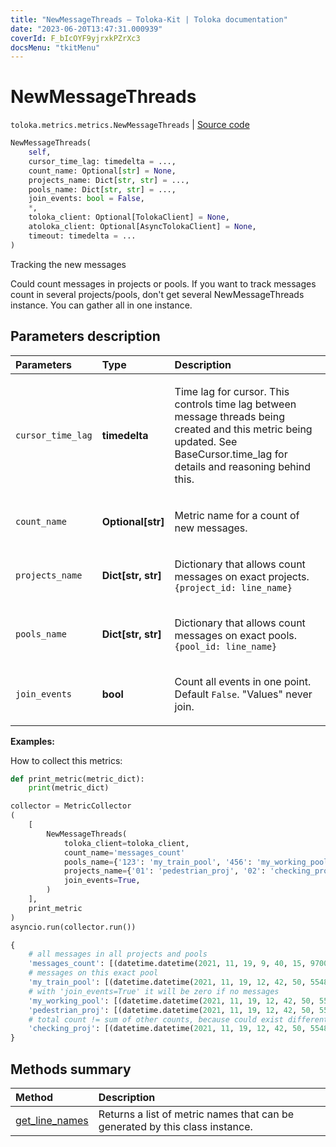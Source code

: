 ```yaml
---
title: "NewMessageThreads — Toloka-Kit | Toloka documentation"
date: "2023-06-20T13:47:31.000939"
coverId: F_bIcOYF9yjrxkPZrXc3
docsMenu: "tkitMenu"
---
```


# NewMessageThreads

`toloka.metrics.metrics.NewMessageThreads` | [Source code](https://github.com/Toloka/toloka-kit/blob/v1.2.0/src/metrics/metrics.py#L361)

```python
NewMessageThreads(
    self,
    cursor_time_lag: timedelta = ...,
    count_name: Optional[str] = None,
    projects_name: Dict[str, str] = ...,
    pools_name: Dict[str, str] = ...,
    join_events: bool = False,
    *,
    toloka_client: Optional[TolokaClient] = None,
    atoloka_client: Optional[AsyncTolokaClient] = None,
    timeout: timedelta = ...
)
```

Tracking the new messages

Could count messages in projects or pools. If you want to track messages count in several projects/pools, don't get several
NewMessageThreads instance. You can gather all in one instance.

## Parameters description

| Parameters | Type | Description |
| :----------| :----| :-----------|
`cursor_time_lag`|**timedelta**|<p>Time lag for cursor. This controls time lag between message threads being created and this metric being updated. See BaseCursor.time_lag for details and reasoning behind this.</p>
`count_name`|**Optional\[str\]**|<p>Metric name for a count of new messages.</p>
`projects_name`|**Dict\[str, str\]**|<p>Dictionary that allows count messages on exact projects. `{project_id: line_name}`</p>
`pools_name`|**Dict\[str, str\]**|<p>Dictionary that allows count messages on exact pools. `{pool_id: line_name}`</p>
`join_events`|**bool**|<p>Count all events in one point. Default `False`. &quot;Values&quot; never join.</p> 

**Examples:**

How to collect this metrics:

```python
def print_metric(metric_dict):
    print(metric_dict)

collector = MetricCollector
(
    [
        NewMessageThreads(
            toloka_client=toloka_client,
            count_name='messages_count'
            pools_name={'123': 'my_train_pool', '456': 'my_working_pool'},
            projects_name={'01': 'pedestrian_proj', '02': 'checking_proj'},
            join_events=True,
        )
    ],
    print_metric
)
asyncio.run(collector.run())
```

```python
{
    # all messages in all projects and pools
    'messages_count': [(datetime.datetime(2021, 11, 19, 9, 40, 15, 970000), 10)],
    # messages on this exact pool
    'my_train_pool': [(datetime.datetime(2021, 11, 19, 12, 42, 50, 554830), 4)],
    # with 'join_events=True' it will be zero if no messages
    'my_working_pool': [(datetime.datetime(2021, 11, 19, 12, 42, 50, 554830), 0)],
    'pedestrian_proj': [(datetime.datetime(2021, 11, 19, 12, 42, 50, 554830), 1)],
    # total count != sum of other counts, because could exist different pools and projects
    'checking_proj': [(datetime.datetime(2021, 11, 19, 12, 42, 50, 554830), 1)],
}
```

## Methods summary

| Method | Description |
| :------| :-----------|
[get_line_names](/docs/toloka-kit/reference/toloka.metrics.metrics.NewMessageThreads.get_line_names)| Returns a list of metric names that can be generated by this class instance.